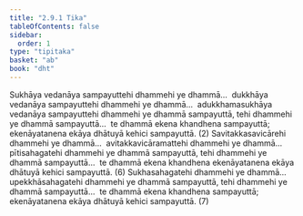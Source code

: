 ```yaml
---
title: "2.9.1 Tika"
tableOfContents: false
sidebar:
  order: 1
type: "tipitaka"
basket: "ab"
book: "dht"
---
```



<DynamicBreadcrumb />

<Division number="339" book="dht" bookNo="31" page="62">

<Paragraph number="425" book="dht">
Sukhāya vedanāya sampayuttehi dhammehi ye dhammā…  dukkhāya vedanāya sampayuttehi dhammehi ye dhammā…  adukkhamasukhāya vedanāya sampayuttehi dhammehi ye dhammā sampayuttā, tehi dhammehi ye dhammā sampayuttā…  te dhammā ekena khandhena sampayuttā; ekenāyatanena ekāya dhātuyā kehici sampayuttā. (2)
</Paragraph>

</Division>
<Division number="340" book="dht" bookNo="31" page="62">

<Paragraph number="426" book="dht">
Savitakkasavicārehi dhammehi ye dhammā…  avitakkavicāramattehi dhammehi ye dhammā…  pītisahagatehi dhammehi ye dhammā sampayuttā, tehi dhammehi ye dhammā sampayuttā…  te dhammā ekena khandhena ekenāyatanena ekāya dhātuyā kehici sampayuttā. (6)
</Paragraph>

</Division>
<Division number="341" book="dht" bookNo="31" page="62">

<Paragraph number="427" book="dht">
Sukhasahagatehi dhammehi ye dhammā…  upekkhāsahagatehi dhammehi ye dhammā sampayuttā, tehi dhammehi ye dhammā sampayuttā…  te dhammā ekena khandhena sampayuttā; ekenāyatanena ekāya dhātuyā kehici sampayuttā. (7)
</Paragraph>
</Division>